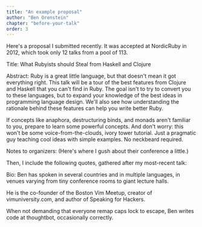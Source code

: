 ```yaml
---
title: "An example proposal"
author: "Ben Orenstein"
chapter: "before-your-talk"
order: 3
---
```


Here's a proposal I submitted recently. It was accepted at NordicRuby in 2012, which took only 12 talks from a pool of 113.

Title: What Rubyists should Steal from Haskell and Clojure

Abstract: Ruby is a great little language, but that doesn't mean it got everything right. This talk will be a tour of the best features from Clojure and Haskell that you can't find in Ruby. The goal isn't to try to convert you to these languages, but to expand your knowledge of the best ideas in programming language design. We'll also see how understanding the rationale behind these features can help you write better Ruby.

If concepts like anaphora, destructuring binds, and monads aren't familiar to you, prepare to learn some powerful concepts. And don't worry: this won't be some voice-from-the-clouds, ivory tower tutorial. Just a pragmatic guy teaching cool ideas with simple examples. No neckbeard required.

Notes to organizers: (Here's where I gush about their conference a little.)

Then, I include the following quotes, gathered after my most-recent talk:

<Tweet
  text="@r00k you're one of the best presentors I've ever seen in tech."
  link="https://twitter.com/sayhar/status/165851089860702208"
/>

<Tweet
  text="@r00k and what a presentation it was. i wish you were my public speaking professor. _Tweet is NA_"
  link="https://twitter.com/tony_ciampa/status/165954726695944193"
/>

<Tweet
  text="@r00k is killing - calisthenics, comedy, hecklers, and great super-fast coding w/ vim"
  link="https://twitter.com/pattytoland/status/165849474747469824"
/>

Bio: Ben has spoken in several countries and in multiple languages, in venues varying from tiny conference rooms to giant lecture halls.

He is the co-founder of the Boston Vim Meetup, creator of vimuniversity.com, and author of Speaking for Hackers.

When not demanding that everyone remap caps lock to escape, Ben writes code at thoughtbot, occasionally correctly.
